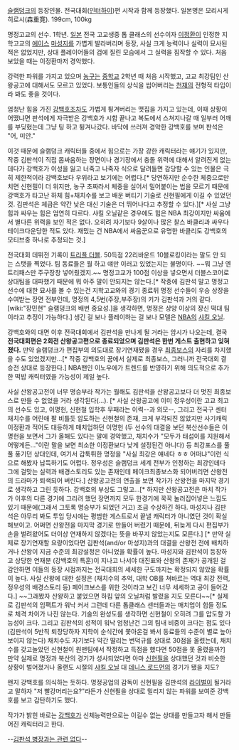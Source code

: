 [[슬램덩크]]의 등장인물. 전국대회([[인터하이]])편 시작과 함께 등장했다.
일본명은 모리시게 히로시(森重寛).  199cm, 100kg

명정고교의 선수. 1학년. [[일본]] 전국 고교생중 톱 클래스의 선수이자 [[이정환]]이 인정한 지학고교의 [[에이스]] [[마성지]]를 가볍게 발라버리며 등장, 사실 크게 능력이나 실력이 묘사된 적은 없었지만, 상대 플레이어들의 겁에 질린 모습에서 그 실력을 짐작할 수 있다. 처음 보았을 때는 이정환마저 경악했다.

강력한 파워를 가지고 있으며 [[농구]]는 [[중학교]] 2학년 때 처음 시작했고, 고교 최강팀인 산왕공고에 대해서도 모르고 있었다. 보통인들의 상식을 씹어버리는 [[천재]]의 전형적 타입이라 봐도 좋을 것이다.

엄청난 힘을 가진 [[강백호]]조차도 가볍게 튕겨버리는 맷집을 가지고 있는데, 이때 상황이 어땠냐면 판석에게 자극받은 강백호가 시합 끝나고 복도에서 스쳐지나갈 때 일부러 어깨를 부딪혔는데 그냥 팅 하고 튕겨나갔다. 바닥에 쓰러져 경악한 강백호를 보며 판석은 "어, 미안."

이것 때문에 슬램덩크 캐릭터들 중에서 힘으로는 가장 강한 캐릭터라는 얘기가 있지만, 작중 김판석이 직접 몸싸움하는 장면이나 경기장에서 충돌 위력에 대해서 알려진게 없는데다가 강백호가 이성을 잃고 너죽고 나죽자 식으로 달려들면 감당할 수 있는 인물은 극히 제한적이라 강백호보다 우위라고 보기에는 어렵다.[* 당연하지만 순수한 체중으로만 치면 신현필이 더 위지만, 농구 초짜라서 체중을 실어서 밀어붙이는 법을 모르기 때문에 강백호가 타고난 하체 힘+채치수를 보고 배운 버티기 기술로 신현필에게 이길 수 있었던 것. 김판석은 체급은 약간 낮은 대신 기술은 더 뛰어나다고 추정할 수 있다.][* 사실 그냥 힘과 싸우는 힘은 엄연히 다르다. 샤킬 오닐같은 경우에도 힘은 NBA 최강이지만 싸움에서 별다른 위력을 보인 적은 없다. 오히려 자기보다 9살이나 많은 찰스 바클리과 싸우다 테이크다운당한 적도 있다. 재밌는 건 NBA에서 싸움꾼으로 유명한 바클리도 강백호의 모티브중 하나로 추정되는 것.]

전국대회 데뷔전 기록이 [[트리플 더블]]. 50득점 22리바운드 10블로킹이라는 말도 안 되는 스탯을 찍었다. 팀 동료들은 뭘 하고 얘만 이러고 있었는지는 불명이다. ~~뭐 그냥 엔트리패스만 주구장창 넣어줬겠지.~~ 명정고교가 100점 이상을 넣으면서 더블스코어로 상대팀을 대파했기 때문에 뭐 아주 말이 안되지는 않는다.[* 작중에 김판석 말고 명정고 선수에 대한 묘사를 볼 수 있는건 지학고교와의 경기 종료뒤 명정 선수들이 우승 상장을 수여받는 장면 전부인데, 명정의 4,5번(주장,부주장)의 키가 김판석과 거의 같다. [wiki:"장민현" 슬램덩크의 배번 중요성.]을 생각하면, 명정은 상양 이상의 장신 떡대 팀이라고 추정이 가능하다.]
생긴 걸 보나 플레이하는 걸 보나 모델은 [[NBA]]의 [[샤킬 오닐]].

강백호와의 대면 이후 전국대회에서 김판석을 만나게 될 거라는 암시가 나오는데, 결국 '''전국대회편은 2회전 산왕공고편으로 종료되었으며 김판석은 한번 게스트 출현하고 잊혀졌다.''' 만약 슬램덩크가 편집부의 의도대로 장기연재됐을 경우 [[최종보스]]의 자리를 차지했을 수도 있었겠지만...[* 작중 강백호의 꿈에서 실제로 최종보스, 그러니까 전국대회 결승전 상대로 등장한다.] NBA팬인 이노우에가 트렌드를 반영하기 위해 의도적으로 추가한 떡밥 캐릭터였을 가능성이 제일 높다.

사실 산왕공고전이 너무 명승부라 작가는 뭘해도 김판석을 산왕공고보다 더 멋진 최종보스로 만들 수 없었을 거라 생각된다(…). [* 사실 산왕공고에 이미 정우성이란 고교 최고의 선수도 있고, 이명헌, 신현철 입학후 무패라는 이력--과 외모--, 그리고 전국구 센터 채치수를 어린애 팔 비틀듯 압도하는 신현철의 존재, 크게 부각되진 않았지만 사기캐릭 이정환과 적어도 대등하게 매치업하던 이명헌 (두 선수의 대결을 보던 북산선수들은 이명헌을 보면서 그가 올해도 있다는 말에 경악했고, 채치수가 "모두가 태섭이를 지원해서 어떻게든..."이란 말을 보면 최소한 이정환보다 낮게 설정된건 아니다) 등 최강포스를 풀풀 풍기던 상대인데, 여기서 갑툭튀한 명정을 "사실 최강은 얘네다 ㅎㅎ 어떠냐"이런 식으로 해봤자 납득하기도 어렵다. 정우성은 슬램덩크 세계 전부가 인정하는 최강인데다 그에 걸맞는 실력과 배경스토리도 있는 존재인데 페이크최종보스화 되어버리면 산왕전의 드라마가 퇴색되어 버린다.] 산왕공고전의 연출을 보면 작가가 산왕전을 마지막 경기로 생각하고 그린 듯하다. 강백호의 부상도 그렇고…[* 하지만 산왕공고전은 마치 작가가 이후의 다른 경기에 그리려 했던 장면까지 모두 한경기에 꾹꾹 눌러집어넣은 느낌도 있기 때문에(그래서 그토록 명승부가 되었던 거고) 조금 수상하긴 하다. 마성지나 김판석은 아무리 봐도 투입 당시에는 평범한 게스트로서 끝낼 캐릭터가 아니였던 것이 확실해보이고. 어쩌면 산왕전을 마지막 경기로 만들어 버렸기 때문에, 뒤늦게 다시 편집부가 손을 벌려왔어도 더이상 연재하지 않겠다는 뜻을 바꾸지 않았는지도 모른다.] [* 만약 실제로 장기연재할 요량이었다면 김판석(and/or 마성지)과의 대결을 산왕전 전에 배치하거나 산왕이 지금 수준의 최강설정은 아니었을 확률이 높다. 마성지와 김판석이 등장하고 상당한 연재분 (강백호의 특훈)이 지나고 나서야 대진표와 산왕의 존재가 공개된 걸 감안하면 이들의 등장 시점까지는 전국대회의 세세한 구도까지는 확정되지 않았을 확률이 높다. 사실 산왕에 대한 설정은 (채치수의 추억, 대학 OB를 쳐바르는 역대 최강 전력, 정우성의 배경스토리 등) 페이크보스를 위한 것이라고 보긴 너무 세세하고 공이 들어갔다.] ~~그래봤자 산왕하고 붙었으면 하킴 앞의 오닐처럼 발렸을 지도 모른다~~[* 실제로 김판석의 임팩트가 워낙 커서 그런데 다른 톱클래스 센터들과는 매치업이 힘들 정도로 체격 차이가 나진 않는다. 기술의 완성도를 생각하면 신현철이 오히려 그를 압도할 가능성이 크다. 그리고 김판석의 성적이 워낙 엄청난건 그의 팀내 비중이 크다는 점도 있다(김판석이 5반칙 퇴장당하자 지학이 순식간에 쫓아온걸 봐서 동료들의 수준이 별로 높아보이지 않는다) 채치수도 자기보다 약간 딸리는 변덕규를 상대로 30점을 올렸는데, 채치수를 갖고놀았던 신현철이 원맨팀에서 작정하고 득점을 했다면 50점을 못 올렸을까?] 만약 실제로 명정과 북산의 경기가 성사되었다면 아마 [[신현필]]을 상대했던 것과 비슷한 상황이 벌어졌거나 올랜도 시절의 [[샤킬 오닐]] 대 [[데니스 로드먼]]의 경기가 됐을 지도?

왠지 강백호를 의식하는 듯하다. 명정공업의 감독이 신현필을 김판석의 [[라이벌]]이 될거라고 말하자 "저 빨강머리는요?"라든가 신현필을 상대로 밀리지 않는 파워를 보여준 강백호를 보고 감탄하기도 했다.

작가가 밝힌 바로는 [[강백호]]가 신체능력만으로는 이길수 없는 상대를 만들고자 해서 만들어진 캐릭터라고 한다. 

--[http://ruliweb.daum.net/ruliboard/read.htm?main=cmu&table=cmu_yu&page=1&num=28761&find=&ftext=&left= 김판석 병장과는 관련 없다]--
